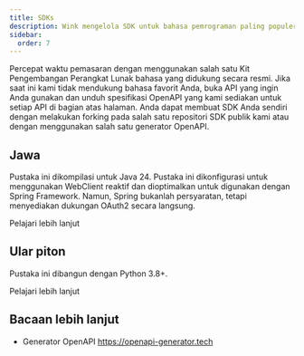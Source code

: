 ```yaml
---
title: SDKs
description: Wink mengelola SDK untuk bahasa pemrograman paling populer.
sidebar:
  order: 7
---
```


Percepat waktu pemasaran dengan menggunakan salah satu Kit Pengembangan Perangkat Lunak bahasa yang didukung secara resmi.
Jika saat ini kami tidak mendukung bahasa favorit Anda, buka API yang ingin Anda gunakan dan unduh spesifikasi OpenAPI yang kami sediakan untuk setiap API di bagian atas halaman. Anda dapat membuat SDK Anda sendiri dengan melakukan forking pada salah satu repositori SDK publik kami atau dengan menggunakan salah satu generator OpenAPI.

## Jawa

Pustaka ini dikompilasi untuk Java 24. Pustaka ini dikonfigurasi untuk menggunakan WebClient reaktif dan dioptimalkan untuk digunakan dengan Spring Framework. Namun, Spring bukanlah persyaratan, tetapi menyediakan dukungan OAuth2 secara langsung.

<LinkButton href="https://github.com/wink-travel/wink-sdk-java" variant="secondary" icon="external">
  Pelajari lebih lanjut
</LinkButton>


## Ular piton

Pustaka ini dibangun dengan Python 3.8+.

<LinkButton href="https://github.com/wink-travel/wink-sdk-python" variant="secondary" icon="external">
  Pelajari lebih lanjut
</LinkButton>


## Bacaan lebih lanjut

* Generator OpenAPI https://openapi-generator.tech

